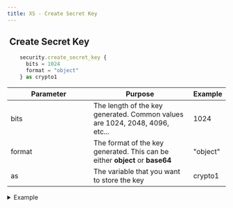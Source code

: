```yaml
---
title: XS - Create Secret Key
---
```


## <img src="../assets/docuBadge (10).png" alt="" data-size="line"> Create Secret Key <a href="#xs-secretkey" id="xs-secretkey"></a>

```javascript
    security.create_secret_key {
      bits = 1024
      format = "object"
    } as crypto1
```

<table><thead><tr><th width="175">Parameter</th><th>Purpose</th><th>Example</th></tr></thead><tbody><tr><td>bits</td><td>The length of the key generated. Common values are 1024, 2048, 4096, etc...</td><td>1024</td></tr><tr><td>format</td><td>The format of the key generated. This can be either <strong>object</strong> or <strong>base64</strong></td><td>"object"</td></tr><tr><td>as</td><td>The variable that you want to store the key</td><td>crypto1</td></tr></tbody></table>

<details>

<summary>Example</summary>

```javascript
    security.create_secret_key {
      bits = 1024
      format = "object"
    } as crypto1
```

![](<../assets/CleanShot 2025-03-06 at 22.08.06@2x.png>)

</details>
